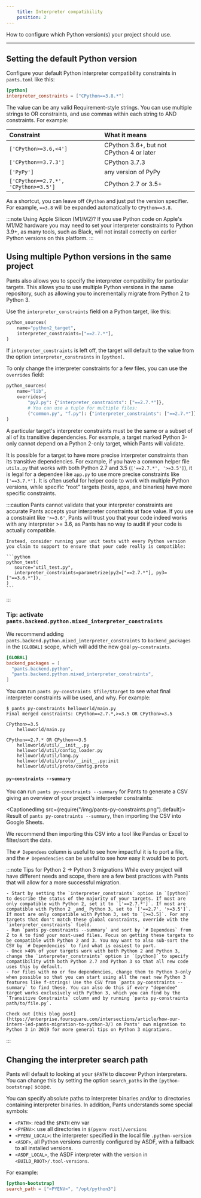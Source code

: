 ```yaml
---
    title: Interpreter compatibility
    position: 2
---
```


How to configure which Python version(s) your project should use.

---

## Setting the default Python version

Configure your default Python interpreter compatibility constraints in `pants.toml` like this:

```toml title="pants.toml"
[python]
interpreter_constraints = ["CPython==3.8.*"]
```

The value can be any valid Requirement-style strings. You can use multiple strings to OR constraints, and use commas within each string to AND constraints. For example:

| Constraint                           | What it means                            |
| :----------------------------------- | :--------------------------------------- |
| `['CPython>=3.6,<4']`                | CPython 3.6+, but not CPython 4 or later |
| `['CPython==3.7.3']`                 | CPython 3.7.3                            |
| `['PyPy']`                           | any version of PyPy                      |
| `['CPython==2.7.*', 'CPython>=3.5']` | CPython 2.7 or 3.5+                      |

As a shortcut, you can leave off `CPython` and just put the version specifier. For example, `==3.8` will be expanded automatically to `CPython==3.8`.

:::note Using Apple Silicon (M1/M2)?
    If you use Python code on Apple's M1/M2 hardware you may need to set your interpreter constraints to Python 3.9+, as many tools, such as Black, will not install correctly on earlier Python versions on this platform.
:::

## Using multiple Python versions in the same project

Pants also allows you to specify the interpreter compatibility for particular targets. This allows you to use multiple Python versions in the same repository, such as allowing you to incrementally migrate from Python 2 to Python 3.

Use the `interpreter_constraints` field on a Python target, like this:

```python title="BUILD"
python_sources(
    name="python2_target",
    interpreter_constraints=["==2.7.*"],
)
```

If `interpreter_constraints` is left off, the target will default to the value from the option `interpreter_constraints` in `[python]`.

To only change the interpreter constraints for a few files, you can use the `overrides` field:

```python title="BUILD"
python_sources(
    name="lib",
    overrides={
        "py2.py": {"interpreter_constraints": ["==2.7.*"]},
        # You can use a tuple for multiple files:
        ("common.py", "f.py"): {"interpreter_constraints": ["==2.7.*"]},
)
```

A particular target's interpreter constraints must be the same or a subset of all of its
transitive dependencies. For example, a target marked Python 3-only cannot depend on a
Python 2-only target, which Pants will validate.

It is possible for a target to have more precise interpreter constraints than its transitive
dependencies. For example, if you have a common helper file `utils.py` that works with both
Python 2.7 and 3.5 (`['==2.7.*', '>=3.5']`), it is legal for a dependee like `app.py` to use more
precise constraints like `['==3.7.*']`. It is often useful for helper code to work with multiple
Python versions, while specific "root" targets (tests, apps, and binaries) have more specific
constraints.

:::caution Pants cannot validate that your interpreter constraints are accurate
    Pants accepts your interpreter constraints at face value. If you use a constraint like `'>=3.6'`, Pants will trust you that your code indeed works with any interpreter >= 3.6, as Pants has no way to audit if your code is actually compatible.

    Instead, consider running your unit tests with every Python version you claim to support to ensure that your code really is compatible:

    ```python
    python_test(
       source="util_test.py",
       interpreter_constraints=parametrize(py2=["==2.7.*"], py3=["==3.6.*"]),
    )
    ```
:::

### Tip: activate `pants.backend.python.mixed_interpreter_constraints`

We recommend adding `pants.backend.python.mixed_interpreter_constraints` to `backend_packages` in the `[GLOBAL]` scope, which will add the new goal `py-constraints`.

```toml title="pants.toml"
[GLOBAL]
backend_packages = [
  "pants.backend.python",
  "pants.backend.python.mixed_interpreter_constraints",
]
```

You can run `pants py-constraints $file/$target` to see what final interpreter constraints will be used, and why. For example:

```
$ pants py-constraints helloworld/main.py
Final merged constraints: CPython==2.7.*,>=3.5 OR CPython>=3.5

CPython>=3.5
    helloworld/main.py

CPython==2.7.* OR CPython>=3.5
    helloworld/util/__init__.py
    helloworld/util/config_loader.py
    helloworld/util/lang.py
    helloworld/util/proto/__init__.py:init
    helloworld/util/proto/config.proto
```

#### `py-constraints --summary`

You can run `pants py-constraints --summary` for Pants to generate a CSV giving an overview of your project's interpreter constraints:

<CaptionedImg src={require("/img/pants-py-constraints.png").default}>
  Result of `pants py-constraints --summary`, then importing the CSV into Google
  Sheets.
</CaptionedImg>

We recommend then importing this CSV into a tool like Pandas or Excel to filter/sort the data.

The `# Dependees` column is useful to see how impactful it is to port a file, and the `# Dependencies` can be useful to see how easy it would be to port.

:::note Tips for Python 2 -> Python 3 migrations
    While every project will have different needs and scope, there are a few best practices with Pants that will allow for a more successful migration.

    - Start by setting the `interpreter_constraints` option in `[python]` to describe the status of the majority of your targets. If most are only compatible with Python 2, set it to `['==2.7.*']`. If most are compatible with Python 2 _and_ Python 3, set to `['==2.7', '>=3.5']`. If most are only compatible with Python 3, set to `[>=3.5]`. For any targets that don't match these global constraints, override with the `interpreter_constraints` field.
    - Run `pants py-constraints --summary` and sort by `# Dependees` from Z to A to find your most-used files. Focus on getting these targets to be compatible with Python 2 and 3. You may want to also sub-sort the CSV by `# Dependencies` to find what is easiest to port.
    - Once >40% of your targets work with both Python 2 and Python 3, change the `interpreter_constraints` option in `[python]` to specify compatibility with both Python 2.7 and Python 3 so that all new code uses this by default.
    - For files with no or few dependencies, change them to Python 3-only when possible so that you can start using all the neat new Python 3 features like f-strings! Use the CSV from `pants py-constraints --summary` to find these. You can also do this if every "dependee" target works exclusively with Python 3, which you can find by the `Transitive Constraints` column and by running `pants py-constraints path/to/file.py`.

    Check out [this blog post](https://enterprise.foursquare.com/intersections/article/how-our-intern-led-pants-migration-to-python-3/) on Pants' own migration to Python 3 in 2019 for more general tips on Python 3 migrations.
:::

## Changing the interpreter search path

Pants will default to looking at your `$PATH` to discover Python interpreters. You can change this by setting the option `search_paths` in the `[python-bootstrap]` scope.

You can specify absolute paths to interpreter binaries and/or to directories containing interpreter binaries. In addition, Pants understands some special symbols:

- `<PATH>`: read the `$PATH` env var
- `<PYENV>`: use all directories in `$(pyenv root)/versions`
- `<PYENV_LOCAL>`: the interpreter specified in the local file `.python-version`
- `<ASDF>`, all Python versions currently configured by ASDF, with a fallback to all installed versions.
- `<ASDF_LOCAL>`, the ASDF interpreter with the version in `<BUILD_ROOT>/.tool-versions`.

For example:

```toml title="pants.toml"
[python-bootstrap]
search_path = ["<PYENV>", "/opt/python3"]
```
